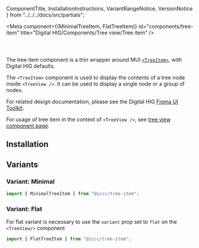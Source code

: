   ComponentTitle,
  InstallationInstructions,
  VariantRangeNotice,
  VersionNotice
} from "../../../docs/src/partials";

<Meta
  component={(MinimalTreeItem, FlatTreeItem)}
  id="components/tree-item"
  title="Digital HIG/Components/Tree view/Tree item"
/>

<ComponentTitle name="Tree item" status="Stable" />

<code>
  <VersionNotice packageName="tree-item" version={version} />
</code>

The tree item component is a thin wrapper around MUI [`<TreeItem>`](https://mui.com/material-ui/api/tree-item/), with Digital HIG defaults.

The `<TreeItem>` component is used to display the contents of a tree node inside `<TreeView />`. It can be used to display a single node or a group of nodes.

For related design documentation, please see the Digital HIG [Figma UI Toolkit](https://www.figma.com/file/Eks986gkqncHjkLnwQjO7g/iccc-sticker-sheets?node-id=4246%3A314582&t=iL4WgXwqDMZvxUAw-1).

For usage of tree item in the context of `<TreeView />`, see [tree view component page](/docs/components-tree-view--variant-minimal).

## Installation

<InstallationInstructions name={name} peerDependencies={peerDependencies} />

## Variants

<VariantRangeNotice />

### Variant: Minimal

```jsx
import { MinimalTreeItem } from "@iccc/tree-item";
```

<Canvas>
  <Story name="Variant: Minimal">
    <MinimalTreeItem nodeId="1" label="Minimal" />
  </Story>
</Canvas>

### Variant: Flat

For flat variant is necessary to use the `variant` prop set to `flat` on the `<TreeView/>` component

```jsx
import { FlatTreeItem } from "@iccc/tree-item";
```

<Canvas>
  <Story name="Variant: Flat">
    <FlatTreeItem nodeId="1" label="Flat" />
  </Story>
</Canvas>
